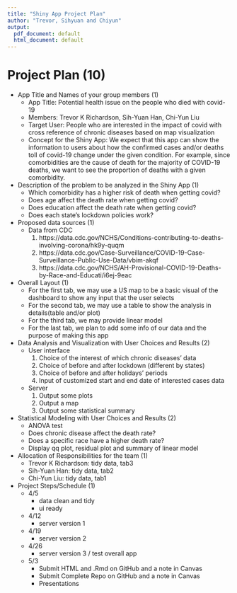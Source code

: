 ```yaml
---
title: "Shiny App Project Plan"
author: "Trevor, Sihyuan and Chiyun"
output:
  pdf_document: default
  html_document: default
---
```


# Project Plan (10)

* App Title and Names of your group members (1)
    + App Title: Potential health issue on the people who died with covid-19
    + Members: Trevor K Richardson, Sih-Yuan Han, Chi-Yun Liu
    + Target User: People who are interested in the impact of covid with cross reference of chronic diseases based on map visualization
    + Concept for the Shiny App: We expect that this app can show the information to users about how the confirmed cases and/or deaths toll of covid-19 change under the given condition. For example, since comorbidities are the cause of death for the majority of COVID-19 deaths, we want to see the proportion of deaths with a given comorbidity.

* Description of the problem to be analyzed in the Shiny App (1)
    + Which comorbidity has a higher risk of death when getting covid?
    + Does age affect the death rate when getting covid?
    + Does education affect the death rate when getting covid?
    + Does each state’s lockdown policies work?
    
* Proposed data sources (1)
    + Data from CDC  
      1. https://data.cdc.gov/NCHS/Conditions-contributing-to-deaths-involving-corona/hk9y-quqm  
      2. https://data.cdc.gov/Case-Surveillance/COVID-19-Case-Surveillance-Public-Use-Data/vbim-akqf  
      3. https://data.cdc.gov/NCHS/AH-Provisional-COVID-19-Deaths-by-Race-and-Educati/i6ej-9eac

* Overall Layout (1)
    + For the first tab, we may use a US map to be a basic visual of the dashboard to show any input that the user selects
    + For the second tab, we may use a table to show the analysis in details(table and/or plot)
    + For the third tab, we may provide linear model
    + For the last tab, we plan to add some info of our data and the purpose of making this app

* Data Analysis and Visualization with User Choices and Results (2)
    + User interface
      1. Choice of the interest of which chronic diseases’ data
      2. Choice of before and after lockdown (different by states)
      3. Choice of before and after holidays’ periods
      4. Input of customized start and end date of interested cases data
    
    + Server
      1. Output some plots
      2. Output a map
      3. Output some statistical summary

* Statistical Modeling with User Choices and Results (2)
    + ANOVA test
    + Does chronic disease affect the death rate?
    + Does a specific race have a higher death rate?
    + Display qq plot, residual plot and summary of linear model

* Allocation of Responsibilities for the team (1)
    + Trevor K Richardson: tidy data, tab3
    + Sih-Yuan Han: tidy data, tab2
    + Chi-Yun Liu: tidy data, tab1

* Project Steps/Schedule (1)
    + 4/5 
      - data clean and tidy
      - ui ready
    
    + 4/12
      - server version 1
    
    + 4/19
      - server version 2
    
    + 4/26
      - server version 3 / test overall app 
    
    + 5/3 
      - Submit HTML and .Rmd on GitHub and a note in Canvas
      - Submit Complete Repo on GitHub and a note in Canvas
      - Presentations
    